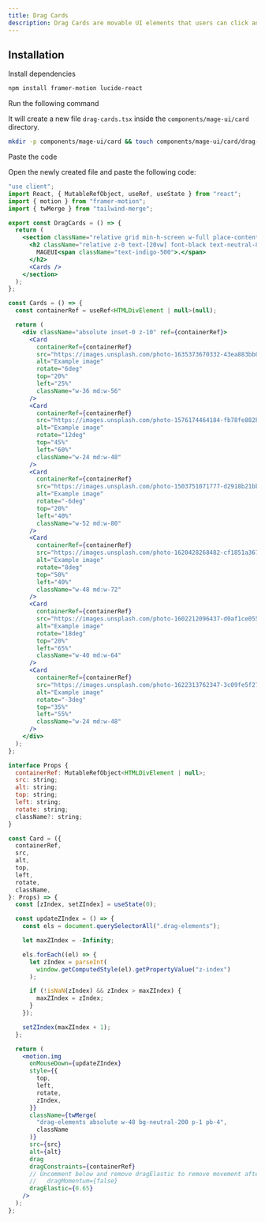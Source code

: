 ```yaml
---
title: Drag Cards
description: Drag Cards are movable UI elements that users can click and drag to rearrange or interact with content.
---
```


<ComponentPreview name="card-drag-cards--docs" />

## Installation

<Steps>
<Step>Install dependencies</Step>

```bash
npm install framer-motion lucide-react
```

<Step>Run the following command</Step>

It will create a new file `drag-cards.tsx` inside the `components/mage-ui/card` directory.

```bash 
mkdir -p components/mage-ui/card && touch components/mage-ui/card/drag-cards.tsx
```

<Step>Paste the code</Step> 

Open the newly created file and paste the following code:

```jsx 
"use client";
import React, { MutableRefObject, useRef, useState } from "react";
import { motion } from "framer-motion";
import { twMerge } from "tailwind-merge";

export const DragCards = () => {
  return (
    <section className="relative grid min-h-screen w-full place-content-center overflow-hidden bg-neutral-950">
      <h2 className="relative z-0 text-[20vw] font-black text-neutral-800 md:text-[200px]">
        MAGEUI<span className="text-indigo-500">.</span>
      </h2>
      <Cards />
    </section>
  );
};

const Cards = () => {
  const containerRef = useRef<HTMLDivElement | null>(null);

  return (
    <div className="absolute inset-0 z-10" ref={containerRef}>
      <Card
        containerRef={containerRef}
        src="https://images.unsplash.com/photo-1635373670332-43ea883bb081?q=80&w=2781&auto=format&fit=crop&ixlib=rb-4.0.3&ixid=M3wxMjA3fDB8MHxwaG90by1wYWdlfHx8fGVufDB8fHx8fA%3D%3D"
        alt="Example image"
        rotate="6deg"
        top="20%"
        left="25%"
        className="w-36 md:w-56"
      />
      <Card
        containerRef={containerRef}
        src="https://images.unsplash.com/photo-1576174464184-fb78fe882bfd?q=80&w=2787&auto=format&fit=crop&ixlib=rb-4.0.3&ixid=M3wxMjA3fDB8MHxwaG90by1wYWdlfHx8fGVufDB8fHx8fA%3D%3D"
        alt="Example image"
        rotate="12deg"
        top="45%"
        left="60%"
        className="w-24 md:w-48"
      />
      <Card
        containerRef={containerRef}
        src="https://images.unsplash.com/photo-1503751071777-d2918b21bbd9?q=80&w=2670&auto=format&fit=crop&ixlib=rb-4.0.3&ixid=M3wxMjA3fDB8MHxwaG90by1wYWdlfHx8fGVufDB8fHx8fA%3D%3D"
        alt="Example image"
        rotate="-6deg"
        top="20%"
        left="40%"
        className="w-52 md:w-80"
      />
      <Card
        containerRef={containerRef}
        src="https://images.unsplash.com/photo-1620428268482-cf1851a36764?q=80&w=2609&auto=format&fit=crop&ixlib=rb-4.0.3&ixid=M3wxMjA3fDB8MHxwaG90by1wYWdlfHx8fGVufDB8fHx8fA%3D%3D"
        alt="Example image"
        rotate="8deg"
        top="50%"
        left="40%"
        className="w-48 md:w-72"
      />
      <Card
        containerRef={containerRef}
        src="https://images.unsplash.com/photo-1602212096437-d0af1ce0553e?q=80&w=2671&auto=format&fit=crop&ixlib=rb-4.0.3&ixid=M3wxMjA3fDB8MHxwaG90by1wYWdlfHx8fGVufDB8fHx8fA%3D%3D"
        alt="Example image"
        rotate="18deg"
        top="20%"
        left="65%"
        className="w-40 md:w-64"
      />
      <Card
        containerRef={containerRef}
        src="https://images.unsplash.com/photo-1622313762347-3c09fe5f2719?q=80&w=2640&auto=format&fit=crop&ixlib=rb-4.0.3&ixid=M3wxMjA3fDB8MHxwaG90by1wYWdlfHx8fGVufDB8fHx8fA%3D%3D"
        alt="Example image"
        rotate="-3deg"
        top="35%"
        left="55%"
        className="w-24 md:w-48"
      />
    </div>
  );
};

interface Props {
  containerRef: MutableRefObject<HTMLDivElement | null>;
  src: string;
  alt: string;
  top: string;
  left: string;
  rotate: string;
  className?: string;
}

const Card = ({
  containerRef,
  src,
  alt,
  top,
  left,
  rotate,
  className,
}: Props) => {
  const [zIndex, setZIndex] = useState(0);

  const updateZIndex = () => {
    const els = document.querySelectorAll(".drag-elements");

    let maxZIndex = -Infinity;

    els.forEach((el) => {
      let zIndex = parseInt(
        window.getComputedStyle(el).getPropertyValue("z-index")
      );

      if (!isNaN(zIndex) && zIndex > maxZIndex) {
        maxZIndex = zIndex;
      }
    });

    setZIndex(maxZIndex + 1);
  };

  return (
    <motion.img
      onMouseDown={updateZIndex}
      style={{
        top,
        left,
        rotate,
        zIndex,
      }}
      className={twMerge(
        "drag-elements absolute w-48 bg-neutral-200 p-1 pb-4",
        className
      )}
      src={src}
      alt={alt}
      drag
      dragConstraints={containerRef}
      // Uncomment below and remove dragElastic to remove movement after release
      //   dragMomentum={false}
      dragElastic={0.65}
    />
  );
};

```
</Steps>


